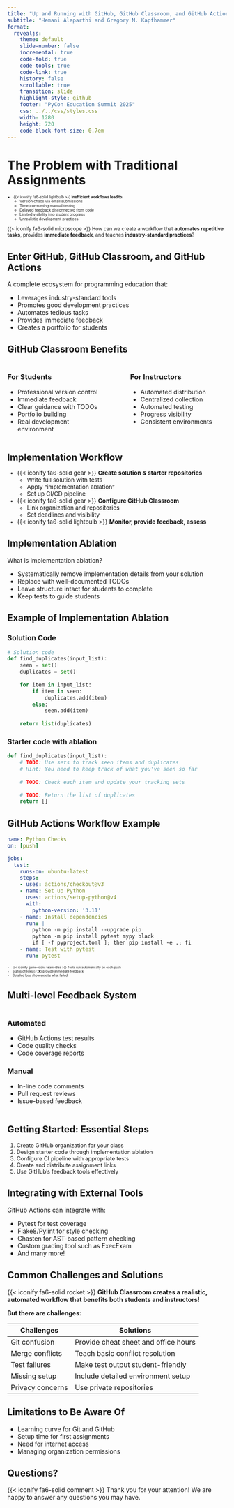```yaml
---
title: "Up and Running with GitHub, GitHub Classroom, and GitHub Actions"
subtitle: "Hemani Alaparthi and Gregory M. Kapfhammer"
format: 
  revealjs:
    theme: default
    slide-number: false
    incremental: true
    code-fold: true
    code-tools: true
    code-link: true
    history: false
    scrollable: true
    transition: slide
    highlight-style: github
    footer: "PyCon Education Summit 2025"
    css: ../../css/styles.css
    width: 1280
    height: 720
    code-block-font-size: 0.7em
---
```


# The Problem with Traditional Assignments

::: {.fragment style="margin-top: -0.15em; font-size: 0.6em;"}

- {{< iconify fa6-solid lightbulb >}} **Inefficient workflows lead to:**
  - Version chaos via email submissions
  - Time-consuming manual testing
  - Delayed feedback disconnected from code
  - Limited visibility into student progress
  - Unrealistic development practices

:::

::: {.fragment .fade .boxed-content style="margin-top: 0.25em; font-size: 0.8em;"}

{{< iconify fa6-solid microscope >}} How can we create a workflow that **automates repetitive tasks**, provides **immediate feedback**, and teaches **industry-standard practices**?

:::

## Enter GitHub, GitHub Classroom, and GitHub Actions

A complete ecosystem for programming education that:

- Leverages industry-standard tools
- Promotes good development practices
- Automates tedious tasks
- Provides immediate feedback
- Creates a portfolio for students

## GitHub Classroom Benefits

:::: {.columns}

::: {.column width="48%"}
### For Students
- Professional version control
- Immediate feedback
- Clear guidance with TODOs
- Portfolio building
- Real development environment
:::

::: {.column width="4%"}
:::

::: {.column width="48%"}
### For Instructors
- Automated distribution
- Centralized collection
- Automated testing
- Progress visibility
- Consistent environments
:::

::::

## Implementation Workflow

::: {.incremental style="margin-top: -0.15em; font-size: 0.95em;"}

- {{< iconify fa6-solid gear >}} **Create solution & starter repositories**
  - Write full solution with tests
  - Apply "implementation ablation"
  - Set up CI/CD pipeline
- {{< iconify fa6-solid gear >}} **Configure GitHub Classroom**
  - Link organization and repositories
  - Set deadlines and visibility
- {{< iconify fa6-solid lightbulb >}} **Monitor, provide feedback, assess**

:::


## Implementation Ablation

What is implementation ablation?

- Systematically remove implementation details from your solution
- Replace with well-documented TODOs
- Leave structure intact for students to complete
- Keep tests to guide students

## Example of Implementation Ablation

### Solution Code

```python
# Solution code
def find_duplicates(input_list):
    seen = set()
    duplicates = set()
    
    for item in input_list:
        if item in seen:
            duplicates.add(item)
        else:
            seen.add(item)
    
    return list(duplicates)
```
### Starter code with ablation

```python
def find_duplicates(input_list):
    # TODO: Use sets to track seen items and duplicates
    # Hint: You need to keep track of what you've seen so far
    
    # TODO: Check each item and update your tracking sets
    
    # TODO: Return the list of duplicates
    return []
```

## GitHub Actions Workflow Example

```yaml
name: Python Checks
on: [push]

jobs:
  test:
    runs-on: ubuntu-latest
    steps:
    - uses: actions/checkout@v3
    - name: Set up Python
      uses: actions/setup-python@v4
      with:
        python-version: '3.11'
    - name: Install dependencies
      run: |
        python -m pip install --upgrade pip
        python -m pip install pytest mypy black
        if [ -f pyproject.toml ]; then pip install -e .; fi
    - name: Test with pytest
      run: pytest
```

::: {.fragment style="margin-top: 0.1em; font-size: 0.5em;"}

- {{< iconify game-icons team-idea >}} Tests run automatically on each push
- Status checks (✅/❌) provide immediate feedback
- Detailed logs show exactly what failed

:::

## Multi-level Feedback System

:::: {.columns}

::: {.column width="100%"}

### Automated

- GitHub Actions test results
- Code quality checks
- Code coverage reports

### Manual

- In-line code comments
- Pull request reviews
- Issue-based feedback

:::

::::


## Getting Started: Essential Steps

::: {style="font-size: 0.9em;"}

1. Create GitHub organization for your class
2. Design starter code through implementation ablation
3. Configure CI pipeline with appropriate tests
4. Create and distribute assignment links
5. Use GitHub's feedback tools effectively

:::

## Integrating with External Tools

GitHub Actions can integrate with:

- Pytest for test coverage
- Flake8/Pylint for style checking
- Chasten for AST-based pattern checking
- Custom grading tool such as ExecExam
- And many more!

## Common Challenges and Solutions

::: {.fragment .fade .boxed-content style="margin-top: 1em; font-size: 1em;"}

{{< iconify fa6-solid rocket >}} **GitHub Classroom creates a realistic, automated workflow that benefits both students and instructors!**
:::

::: {.fragment .fade .boxed-content style="margin-top: 1em; font-size: 1em;"}
**But there are challenges:**
:::

::: {.fragment .fade .boxed-content style="margin-top: 1em; font-size: 0.9em;"}

| Challenges | Solutions |
|-----------|----------|
| Git confusion | Provide cheat sheet and office hours |
| Merge conflicts | Teach basic conflict resolution |
| Test failures | Make test output student-friendly |
| Missing setup | Include detailed environment setup |
| Privacy concerns | Use private repositories |

::: 

## Limitations to Be Aware Of

- Learning curve for Git and GitHub
- Setup time for first assignments
- Need for internet access
- Managing organization permissions

## Questions?

::: {.fragment .fade .boxed-content style="margin-top: 1em; font-size: 2.1.8em;"}

{{< iconify fa6-solid comment >}} Thank you for your attention! We are happy to answer any questions you may have.

:::
